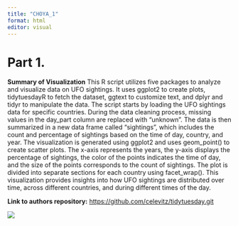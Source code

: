 ```yaml
---
title: "CHOYA_1"
format: html
editor: visual
---
```


# Part 1.

**Summary of Visualization** This R script utilizes five packages to analyze and visualize data on UFO sightings. It uses ggplot2 to create plots, tidytuesdayR to fetch the dataset, ggtext to customize text, and dplyr and tidyr to manipulate the data. The script starts by loading the UFO sightings data for specific countries. During the data cleaning process, missing values in the day_part column are replaced with "unknown". The data is then summarized in a new data frame called "sightings", which includes the count and percentage of sightings based on the time of day, country, and year. The visualization is generated using ggplot2 and uses geom_point() to create scatter plots. The x-axis represents the years, the y-axis displays the percentage of sightings, the color of the points indicates the time of day, and the size of the points corresponds to the count of sightings. The plot is divided into separate sections for each country using facet_wrap(). This visualization provides insights into how UFO sightings are distributed over time, across different countries, and during different times of the day.

**Link to authors repository:** <https://github.com/celevitz/tidytuesday.git>

![](Rplot.png)
